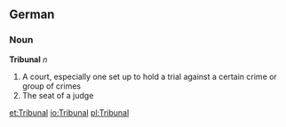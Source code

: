 ==German==
===Noun===
'''Tribunal''' ''n''

# A court, especially one set up to hold a trial against a certain crime or group of crimes
# The seat of a judge

[[et:Tribunal]]
[[io:Tribunal]]
[[pl:Tribunal]]